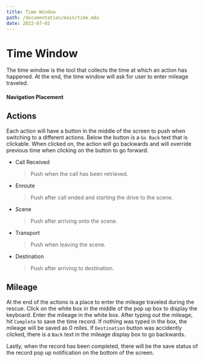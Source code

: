 ```yaml
---
title: Time Window
path: /documentation/main/time.mdx
date: 2022-07-02
---
```


# Time Window

The time window is the tool that collects the time at which an action has happened.
At the end, the time window will ask for user to enter mileage traveled.

#### Navigation Placement

## Actions

Each action will have a button in the middle of the screen to push when switching to a different actions.
Below the button is a `Go Back` text that is clickable.
When clicked on, the action will go backwards and will override previous time when clicking on the button to go forward.

- Call Received

  > Push when the call has been retrieved.

- Enroute

  > Push after call ended and starting the drive to the scene.

- Scene

  > Push after arriving onto the scene.

- Transport

  > Push when leaving the scene.

- Destination

  > Push after arriving to destination.

## Mileage

At the end of the actions is a place to enter the mileage traveled during the rescue.
Click on the white box in the middle of the pop up box to display the keyboard.
Enter the mileage in the white box. After typing out the mileage, hit `Complete` to save the time record.
If nothing was typed in the box, the mileage will be saved as 0 miles.
If `Destination` button was accidently clicked, there is a `Back` text in the mileage display box to go backwards.

>

Lastly, when the record has been completed, there will be the save status of the record pop up notification on the bottom of the screen.
